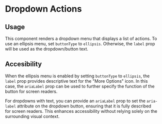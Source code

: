 

<Meta of={DropdownActionsStories} />

# Dropdown Actions

## Usage

This component renders a dropdown menu that displays a list of actions. To use an ellipsis menu, set `buttonType` to `ellipsis`. Otherwise, the `label` prop will be used as the dropdown/button text.

## Accesibility

When the ellipsis menu is enabled by setting `buttonType` to `ellipsis`, the `label` prop provides descriptive text for the "More Options" icon. In this case, the `ariaLabel` prop can be used to further specify the function of the button for screen readers.

For dropdowns with text, you can provide an `ariaLabel` prop to set the `aria-label` attribute on the dropdown button, ensuring that it is fully described for screen readers. This enhances accessibility without relying solely on the surrounding visual context.

<Primary />
<Controls />
<Stories />
